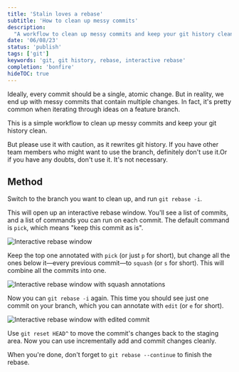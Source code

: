 ```yaml
---
title: 'Stalin loves a rebase'
subtitle: 'How to clean up messy commits'
description:
  "A workflow to clean up messy commits and keep your git history clean. Use with caution!"
date: '06/08/23'
status: 'publish'
tags: ['git']
keywords: 'git, git history, rebase, interactive rebase'
completion: 'bonfire'
hideTOC: true
---
```


<Dropcap>Ideally</Dropcap>, every commit should be a single, atomic change. But in reality,
we end up with messy commits that contain multiple changes. In fact, it's pretty common
when iterating through ideas on a feature branch.

This is a simple workflow to clean up messy commits and keep your git history clean.

But please use it with caution, as it rewrites git history. If you have other team members who
might want to use the branch, definitely don't use it.<MarginNote id={1}>Or if you have any doubts,
don't use it. It's not necessary.</MarginNote>

## Method

Switch to the branch you want to clean up, and run `git rebase -i`.

This will open up an interactive rebase window. You'll see a list of commits, and a list of
commands you can run on each commit. The default command is `pick`, which means "keep this commit
as is".

<div style={{ marginBottom: 'var(--space-md)' }}>
    <img
        src="/images/interactive-rebase-window.png"
        alt="Interactive rebase window"
        style={{ width: '100%' }}
    />
</div>

Keep the top one annotated with `pick` (or just `p` for short), but change all the ones below it—every previous commit—to
`squash` (or `s` for short). This will combine all the commits into one.

<div style={{ marginBottom: 'var(--space-md)' }}>
    <img
        src="/images/squashed-commits.png"
        alt="Interactive rebase window with squash annotations"
        style={{ width: '100%' }}
    />
</div>

Now you can `git rebase -i` again. This time you should see just one commit on your branch, which you can
annotate with `edit` (or `e` for short).

<div style={{ marginBottom: 'var(--space-md)' }}>
    <img
        src="/images/edited-commit.png"
        alt="Interactive rebase window with edited commit"
        style={{ width: '100%' }}
    />
</div>

Use `git reset HEAD^` to move the commit's changes back to the staging area.
Now you can use incrementally add and commit changes cleanly.

When you're done, don't forget to `git rebase --continue` to finish the rebase.
